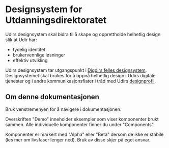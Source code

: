 
# Designsystem for Utdanningsdirektoratet

Udirs designsystem skal bidra til å skape og opprettholde helhetlig design slik at Udir har:

- tydelig identitet
- brukervennlige løsninger
- effektiv utvikling

Udirs designsystem tar utgangspunkt i [Digdirs felles designsystem](https://www.designsystemet.no/). Designsystemet skal brukes for å oppnå helhetlig design i Udirs digitale tjenester og i andre kommunikasjonsflater i tråd med Udirs [designprofil](https://www.udir.no/om-udir/designprofil/).

## Om denne dokumentasjonen

Bruk venstremenyen for å navigere i dokumentasjonen.

Overskriften "Demo" inneholder eksempler som viser komponenter brukt sammen. Alle individuelle komponenter finner du under "Components".

Komponenter er markert med "Alpha" eller "Beta" dersom de ikke er stabile (les mer om livsfaser lenger ned). Bruk av disse skjer på eget ansvar.

<IncludeMarkdown markdown={README} sectionId="livsfaser-for-en-komponent" />

<IncludeMarkdown
  markdown={README}
  sectionId="hva-tester-vi"
  increaseHeadingDepthBy={1}
/>
